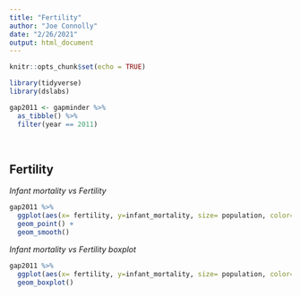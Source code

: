 ```yaml
---
title: "Fertility"
author: "Joe Connolly"
date: "2/26/2021"
output: html_document
---
```


```r
knitr::opts_chunk$set(echo = TRUE)
```

```r
library(tidyverse)
library(dslabs)
```

```r
gap2011 <- gapminder %>% 
  as_tibble() %>% 
  filter(year == 2011)
```

<br>

## Fertility

*Infant mortality vs Fertility*

```r
gap2011 %>%
  ggplot(aes(x= fertility, y=infant_mortality, size= population, color= continent)) +
  geom_point() +
  geom_smooth()
```

*Infant mortality vs Fertility boxplot*

```r
gap2011 %>%
  ggplot(aes(x= fertility, y=infant_mortality, size= population, color= continent)) +
  geom_boxplot()
```


